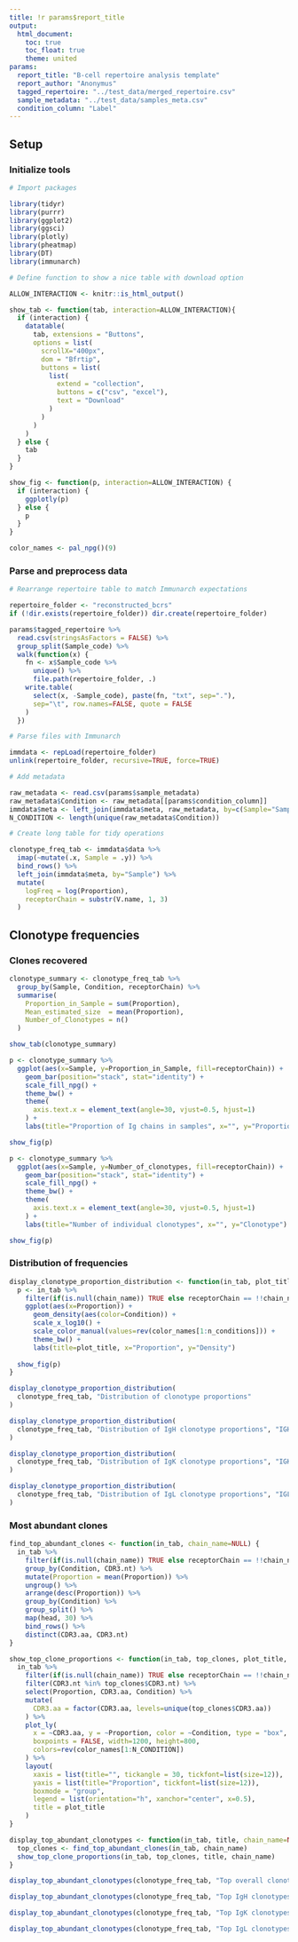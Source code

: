 ```yaml
---
title: !r params$report_title
output:
  html_document:
    toc: true
    toc_float: true
    theme: united
params:
  report_title: "B-cell repertoire analysis template"
  report_author: "Anonymus"
  tagged_repertoire: "../test_data/merged_repertoire.csv"
  sample_metadata: "../test_data/samples_meta.csv"
  condition_column: "Label"
---
```


## Setup

### Initialize tools

```r
# Import packages

library(tidyr)
library(purrr)
library(ggplot2)
library(ggsci)
library(plotly)
library(pheatmap)
library(DT)
library(immunarch)
```

```r
# Define function to show a nice table with download option

ALLOW_INTERACTION <- knitr::is_html_output()

show_tab <- function(tab, interaction=ALLOW_INTERACTION){
  if (interaction) {
    datatable(
      tab, extensions = "Buttons",
      options = list(
        scrollX="400px",
        dom = "Bfrtip",
        buttons = list(
          list(
            extend = "collection",
            buttons = c("csv", "excel"),
            text = "Download"
          )
        )
      )
    )
  } else {
    tab
  }
}

show_fig <- function(p, interaction=ALLOW_INTERACTION) {
  if (interaction) {
    ggplotly(p)
  } else {
    p
  }
}

color_names <- pal_npg()(9)
```


### Parse and preprocess data

```r
# Rearrange repertoire table to match Immunarch expectations

repertoire_folder <- "reconstructed_bcrs"
if (!dir.exists(repertoire_folder)) dir.create(repertoire_folder)

params$tagged_repertoire %>%
  read.csv(stringsAsFactors = FALSE) %>%
  group_split(Sample_code) %>%
  walk(function(x) {
    fn <- x$Sample_code %>%
      unique() %>%
      file.path(repertoire_folder, .)
    write.table(
      select(x, -Sample_code), paste(fn, "txt", sep="."),
      sep="\t", row.names=FALSE, quote = FALSE
    )
  })
```

```r
# Parse files with Immunarch

immdata <- repLoad(repertoire_folder)
unlink(repertoire_folder, recursive=TRUE, force=TRUE)
```

```r
# Add metadata

raw_metadata <- read.csv(params$sample_metadata)
raw_metadata$Condition <- raw_metadata[[params$condition_column]]
immdata$meta <- left_join(immdata$meta, raw_metadata, by=c(Sample="SampleID"))
N_CONDITION <- length(unique(raw_metadata$Condition))
```

```r
# Create long table for tidy operations

clonotype_freq_tab <- immdata$data %>%
  imap(~mutate(.x, Sample = .y)) %>%
  bind_rows() %>%
  left_join(immdata$meta, by="Sample") %>%
  mutate(
    logFreq = log(Proportion),
    receptorChain = substr(V.name, 1, 3)
  )
```

## Clonotype frequencies

### Clones recovered

```r
clonotype_summary <- clonotype_freq_tab %>%
  group_by(Sample, Condition, receptorChain) %>%
  summarise(
    Proportion_in_Sample = sum(Proportion),
    Mean_estimated_size  = mean(Proportion),
    Number_of_Clonotypes = n()
  )

show_tab(clonotype_summary)
```

```r
p <- clonotype_summary %>%
  ggplot(aes(x=Sample, y=Proportion_in_Sample, fill=receptorChain)) + 
    geom_bar(position="stack", stat="identity") +
    scale_fill_npg() +
    theme_bw() +
    theme(
      axis.text.x = element_text(angle=30, vjust=0.5, hjust=1)
    ) +
    labs(title="Proportion of Ig chains in samples", x="", y="Proportion")

show_fig(p)
```

```r
p <- clonotype_summary %>%
  ggplot(aes(x=Sample, y=Number_of_clonotypes, fill=receptorChain)) + 
    geom_bar(position="stack", stat="identity") +
    scale_fill_npg() +
    theme_bw() +
    theme(
      axis.text.x = element_text(angle=30, vjust=0.5, hjust=1)
    ) +
    labs(title="Number of individual clonotypes", x="", y="Clonotype")

show_fig(p)
```

### Distribution of frequencies

```r
display_clonotype_proportion_distribution <- function(in_tab, plot_title, chain_name=NULL, n_conditions=N_CONDITION) {
  p <- in_tab %>%
    filter(if(is.null(chain_name)) TRUE else receptorChain == !!chain_name) %>%
    ggplot(aes(x=Proportion)) +
      geom_density(aes(color=Condition)) +
      scale_x_log10() +
      scale_color_manual(values=rev(color_names[1:n_conditions])) +
      theme_bw() +
      labs(title=plot_title, x="Proportion", y="Density")
  
  show_fig(p)
}

display_clonotype_proportion_distribution(
  clonotype_freq_tab, "Distribution of clonotype proportions"
)
```

```r
display_clonotype_proportion_distribution(
  clonotype_freq_tab, "Distribution of IgH clonotype proportions", "IGH"
)
```

```r
display_clonotype_proportion_distribution(
  clonotype_freq_tab, "Distribution of IgK clonotype proportions", "IGK"
)
```

```r
display_clonotype_proportion_distribution(
  clonotype_freq_tab, "Distribution of IgL clonotype proportions", "IGL"
)
```

### Most abundant clones

```r
find_top_abundant_clones <- function(in_tab, chain_name=NULL) {
  in_tab %>%
    filter(if(is.null(chain_name)) TRUE else receptorChain == !!chain_name) %>%
    group_by(Condition, CDR3.nt) %>%
    mutate(Proportion = mean(Proportion)) %>%
    ungroup() %>%
    arrange(desc(Proportion)) %>%
    group_by(Condition) %>%
    group_split() %>%
    map(head, 30) %>%
    bind_rows() %>%
    distinct(CDR3.aa, CDR3.nt)
}

show_top_clone_proportions <- function(in_tab, top_clones, plot_title, chain_name=NULL) {
  in_tab %>%
    filter(if(is.null(chain_name)) TRUE else receptorChain == !!chain_name) %>%
    filter(CDR3.nt %in% top_clones$CDR3.nt) %>%
    select(Proportion, CDR3.aa, Condition) %>%
    mutate(
      CDR3.aa = factor(CDR3.aa, levels=unique(top_clones$CDR3.aa))
    ) %>%
    plot_ly(
      x = ~CDR3.aa, y = ~Proportion, color = ~Condition, type = "box",
      boxpoints = FALSE, width=1200, height=800,
      colors=rev(color_names[1:N_CONDITION])
    ) %>%
    layout(
      xaxis = list(title="", tickangle = 30, tickfont=list(size=12)),
      yaxis = list(title="Proportion", tickfont=list(size=12)),
      boxmode = "group",
      legend = list(orientation="h", xanchor="center", x=0.5),
      title = plot_title
    )
}

display_top_abundant_clonotypes <- function(in_tab, title, chain_name=NULL) {
  top_clones <- find_top_abundant_clones(in_tab, chain_name)
  show_top_clone_proportions(in_tab, top_clones, title, chain_name)
}

display_top_abundant_clonotypes(clonotype_freq_tab, "Top overall clonotypes")
```

```r
display_top_abundant_clonotypes(clonotype_freq_tab, "Top IgH clonotypes", "IGH")
```

```r
display_top_abundant_clonotypes(clonotype_freq_tab, "Top IgK clonotypes", "IGK")
```

```r
display_top_abundant_clonotypes(clonotype_freq_tab, "Top IgL clonotypes", "IGL")
```



